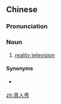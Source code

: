 ==Chinese==
{{zh-forms|type=21|2=[[show]]}}
{{wikipedia|lang=zh}}

===Pronunciation===
{{zh-pron
|m=zhēnrénxiù
|c=zan1 jan4 sau3
|cat=n
}}

===Noun===
{{zh-noun}}

# [[reality television]]

====Synonyms====
* {{qualifier|Cantonese}} {{zh-l|真人騷}}

[[zh:真人秀]]
